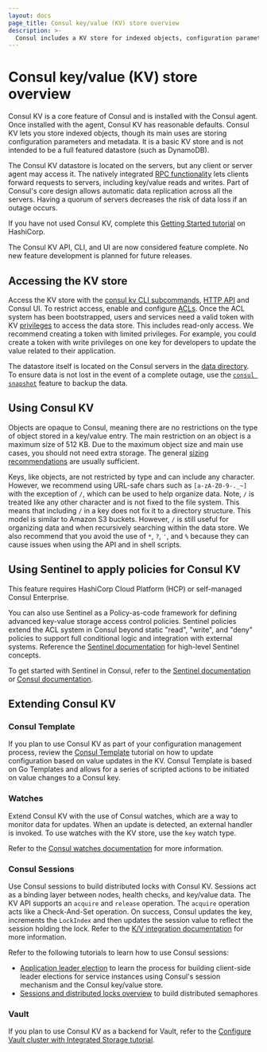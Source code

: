 ```yaml
---
layout: docs
page_title: Consul key/value (KV) store overview
description: >-
  Consul includes a KV store for indexed objects, configuration parameters, and metadata that you can use to dynamically configure apps. Learn about accessing and using the KV store to extend Consul's functionality through watches, sessions, and Consul Template.
---
```


# Consul key/value (KV) store overview

Consul KV is a core feature of Consul and is installed with the Consul agent.
Once installed with the agent, Consul KV has reasonable defaults. Consul KV
lets you store indexed objects, though its main uses are storing
configuration parameters and metadata. It is a basic KV store and is not
intended to be a full featured datastore (such as DynamoDB).

The Consul KV datastore is located on the servers, but any client or server
agent may access it. The natively integrated [RPC
functionality](/consul/docs/architecture/control-plane) lets clients
forward requests to servers, including key/value reads and writes. Part of
Consul's core design allows automatic data replication across all the
servers. Having a quorum of servers decreases the risk of data loss if an
outage occurs.

If you have not used Consul KV, complete this [Getting Started
tutorial](/consul/tutorials/interactive/get-started-key-value-store?utm_source=docs)
on HashiCorp.

<Note>
The Consul KV API, CLI, and UI are now considered feature complete. No new feature development is planned for future releases.
</Note>

## Accessing the KV store

Access the KV store with the [consul kv CLI subcommands](/consul/commands/kv),
[HTTP API](/consul/api-docs/kv) and Consul UI. To restrict access, enable and
configure [ACLs](/consul/docs/secure/acl). Once the ACL system has been
bootstrapped, users and services need a valid token with KV
[privileges](/consul/docs/secure/acl/rule#key-value-rules) to access the data
store. This includes read-only access. We recommend creating a token with
limited privileges. For example, you could create a token with write privileges
on one key for developers to update the value related to their application.

The datastore itself is located on the Consul servers in the [data directory](/consul/docs/architecture/backend). To ensure data is not lost in the event of a complete outage, use the [`consul snapshot`](/consul/commands/snapshot/restore) feature to backup the data.

## Using Consul KV

Objects are opaque to Consul, meaning there are no restrictions on the type of
object stored in a key/value entry. The main restriction on an object is a
maximum size of 512 KB. Due to the maximum object size and main use cases, you should
not need extra storage. The general [sizing
recommendations](/consul/docs/reference/agent#kv_max_value_size) are usually
sufficient.

Keys, like objects, are not restricted by type and can include any character.
However, we recommend using URL-safe chars such as `[a-zA-Z0-9-._~]` with the
exception of `/`, which can be used to help organize data. Note, `/` is
treated like any other character and is not fixed to the file system. This means
that including `/` in a key does not fix it to a directory structure. This model is
similar to Amazon S3 buckets. However, `/` is still useful for organizing data
and when recursively searching within the data store. We also recommend that you
avoid the use of `*`, `?`, `'`, and `%` because they can cause issues when using
the API and in shell scripts.

## Using Sentinel to apply policies for Consul KV

<EnterpriseAlert>This feature requires HashiCorp Cloud Platform (HCP) or self-managed Consul Enterprise.</EnterpriseAlert>

You can also use Sentinel as a Policy-as-code framework for defining advanced key-value storage access control policies. Sentinel policies extend the ACL system in Consul beyond static "read", "write", and "deny" policies to support full conditional logic and integration with external systems. Reference the [Sentinel documentation](https://docs.hashicorp.com/sentinel/concepts) for high-level Sentinel concepts.

To get started with Sentinel in Consul, refer to the [Sentinel documentation](https://docs.hashicorp.com/sentinel/consul) or [Consul documentation](/consul/docs/secure/acl/sentinel).

## Extending Consul KV

### Consul Template

If you plan to use Consul KV as part of your configuration management process, review the [Consul Template](/consul/tutorials/developer-configuration/consul-template?utm_source=docs) tutorial on how to update configuration based on value updates in the KV. Consul Template is based on Go Templates and allows for a series of scripted actions to be initiated on value changes to a Consul key.

### Watches

Extend Consul KV with the use of Consul watches,
which are a way to monitor data for updates. When an update is detected, an
external handler is invoked. To use watches with the KV store, use the
`key` watch type.

Refer to the [Consul watches documentation](/consul/docs/automate/watch) for more information.

### Consul Sessions

Use Consul sessions to build distributed locks with Consul KV. Sessions act as a
binding layer between nodes, health checks, and key/value data. The KV API
supports an `acquire` and `release` operation. The `acquire` operation acts like
a Check-And-Set operation. On success, Consul updates the key, increments the
`LockIndex` and then updates the session value to reflect the session holding
the lock. Refer to the [K/V integration
documentation](/consul/docs/automate/session#k-v-integration) for more
information.

Refer to the following tutorials to learn how to use Consul sessions:

- [Application leader
   election](/consul/tutorials/developer-configuration/application-leader-elections)
   to learn the process for building client-side leader elections for service
   instances using Consul's session mechanism and the Consul key/value store.
- [Sessions and distributed locks
   overview](/consul/tutorials/developer-configuration/distributed-semaphore) to build distributed semaphores

### Vault

If you plan to use Consul KV as a backend for Vault, refer to the [Configure
Vault cluster with Integrated Storage
tutorial](/vault/tutorials/day-one-consul/ha-with-consul?utm_source=docs).


